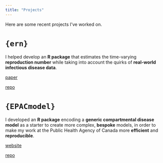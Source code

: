 ```yaml
---
title: "Projects"
---
```


Here are some recent projects I've worked on.

# `{ern}`

I helped develop an **R package** that estimates the time-varying **reproduction number** while taking into account the quirks of **real-world infectious disease data**. 

[paper](https://doi.org/10.1371/journal.pone.0305550)

[repo](https://github.com/phac-nml-phrsd/ern)

# `{EPACmodel}`

I developed an **R package** encoding a **generic compartmental disease model** as a starter to create more complex, **bespoke** models, in order to make my work at the Public Health Agency of Canada more **efficient** and **reproducible**.

[website](https://phac-nml-phrsd.github.io/EPACmodel/)

[repo](https://github.com/phac-nml-phrsd/EPACmodel/)